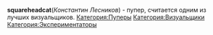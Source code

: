 {{Инфобокс для пуперов
|title2=squareheadcat
|другие_ники=squaredeadcat
InSomniac
|image3=[[Файл:Squareheadcat.jpg|left]]
|caption3=Пример
|сферы_творчества=RYTP, 3D моделирование
|год_начала=2013
|image4=Пример
|caption4=Пример
|имя_фамилия=Константин Лесников
|дата_рождения=
|место_проживания=
|ссылки=*[https://www.youtube.com/user/squareheadcat YouTube]
*[https://www.youtube.com/user/Ggurdezz/videos Alt]
*[https://vk.com/squareheadcat VK]
}}
'''squareheadcat'''(''Константин Лесников'') - пупер, считается одним из лучших визуальщиков.
[[Категория:Пуперы]]
[[Категория:Визуальщики]]
[[Категория:Экспериментаторы]]